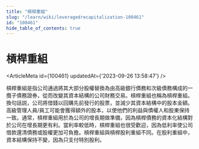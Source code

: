 ```yaml
---
title: "槓桿重組"
slug: "/learn/wiki/leveragedrecapitalization-100461"
id: "100461"
hide_table_of_contents: true
---
```



# 槓桿重組

<ArticleMeta id={100461} updatedAt={'2023-09-26 13:58:47'} />
<div className='border-solid border-b border-t-0 my-4 border-[var(--ifm-color-gray-300)]' />

槓桿重組是指公司通過將其大部分股權替換為由高級銀行債務和次級債務構成的一攬子債務證券，從而改變其資本結構的公司財務交易。槓桿重組也稱為槓桿重組。換句話説，公司將借錢以回購先前發行的股票，並減少其資本結構中的股本金額。高級管理人員/員工可能會獲得額外的股本，以使他們的利益與債權人和股東保持一致。通常，槓桿重組用於為公司的增長期做準備，因為槓桿債務的資本化結構對於公司在增長期更有利。當利率較低時，槓桿重組也很受歡迎，因為低利率使公司借款還清債務或股權更加可負擔。槓桿重組與槓桿股利重組不同。在股利重組中，資本結構保持不變，因為只支付特別股利。

